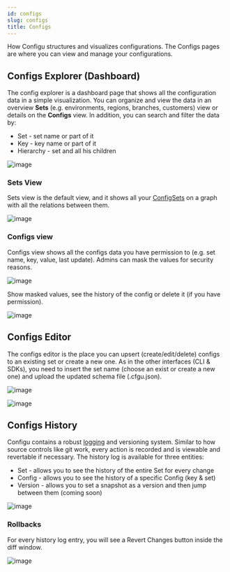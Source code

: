 ```yaml
---
id: configs
slug: configs
title: Configs
---
```


How Configu structures and visualizes configurations.
The Configs pages are where you can view and manage your configurations.

## Configs Explorer (Dashboard)
The config explorer is a dashboard page that shows all the configuration data in a simple visualization.
You can organize and view the data in an overview **Sets** (e.g. environments, regions, branches, customers) view or details on the **Configs** view.
In addition, you can search and filter the data by:
 - Set - set name or part of it
 - Key - key name or part of it
 - Hierarchy - set and all his children

![image](./img/configs/configs-filters.png)

### Sets View
Sets view is the default view, and it shows all your [ConfigSets](/config-set) on a graph with all the relations between them.

![image](./img/configs/platform-configs-explorer-sets.png)

### Configs view
Configs view shows all the configs data you have permission to (e.g. set name, key, value, last update).
Admins can mask the values for security reasons.

![image](./img/configs/platform-configs-explorer-configs.jpg)

Show masked values, see the history of the config or delete it (if you have permission).

![image](./img/configs/config-explorer-actions.png)

## Configs Editor
The configs editor is the place you can upsert (create/edit/delete) configs to an existing set or create a new one.
As in the other interfaces (CLI & SDKs), you need to insert the set name (choose an exist or create a new one) and upload the updated schema file (.cfgu.json).

![image](./img/configs/configs-editor-picker.png)

![image](./img/configs/configs-editor.png)

## Configs History

Configu contains a robust [logging](/audit-log) and versioning system.
Similar to how source controls like git work, every action is recorded and is viewable and revertable if necessary.
The history log is available for three entities:
- Set - allows you to see the history of the entire Set for every change
- Config - allows you to see the history of a specific Config (key & set)
- Version - allows you to set a snapshot as a version and then jump between them (coming soon)

![image](./img/configs/history-sets.png)

### Rollbacks

For every history log entry, you will see a Revert Changes button inside the diff window.

![image](./img/configs/configs-history-diff.png)